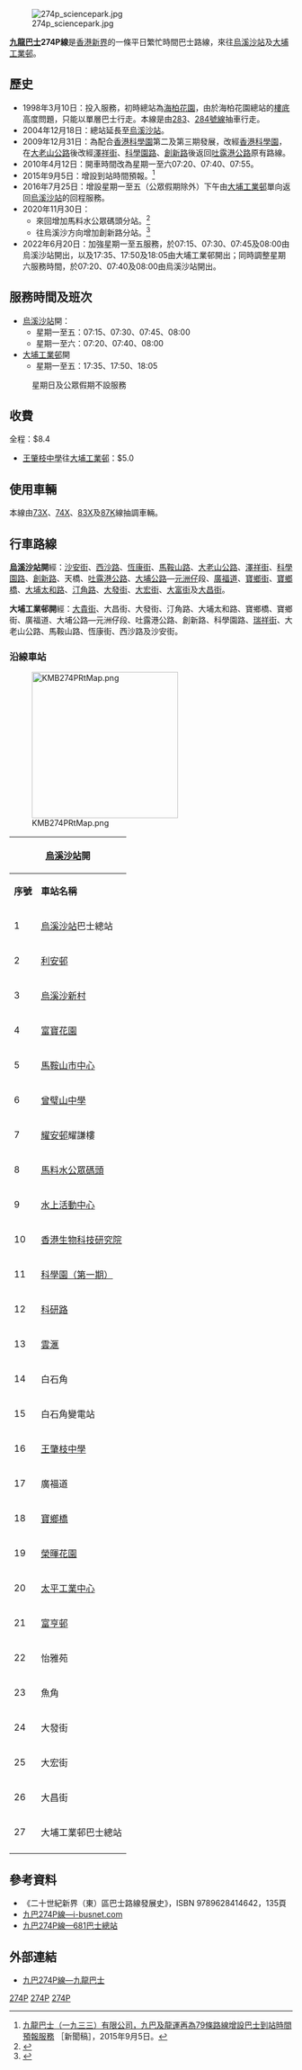 {{公共汽車路線資訊
| 代表圖像 = AVW57 KMB 274P 03-11-2017.jpg
| 路線名稱 = 九龍巴士274P線
| 外文名稱 = KMB Route 274P
| 經營者 = 九龍巴士 
| 所屬車廠 = 沙田車廠（S）
| 全程行駛里程 = 17.8公里
| 全程行車時間 = 49分鐘
| 起點站 = [[烏溪沙站|烏溪沙站]]
| 途經地點 = [[馬鞍山市中心_(選區)|馬鞍山市中心]]、[[耀安邨|耀安邨]]、[[大老山公路|大老山公路]]、[[香港科學園|香港科學園]]、[[白石角|白石角]]、[[大埔墟|大埔墟]]
| 終點站 = [[大埔工業邨|大埔工業邨]]
| 路線性質 = 繁忙時間來回線
| 服務時間 = 
| 起點站服務時間 = 星期一至五：07:15、07:30、07:45、08:00<br>星期六：07:20、07:40、08:00
| 終點站服務時間 = 星期一至五：17:35、17:50、18:05
| 班次頻率 = 固定班次
| 路線用車 = 由[[九龍巴士73X線|73X]]、[[九龍巴士74X線|74X]]、[[九龍巴士83X線|83X]]及[[九龍巴士87K線|87K]]抽調車輛行走
| 全程收費 = $8.4
| 去程分段收費站點 = 王肇枝中學往大埔工業邨：$5.0
| 回程分段收費站點 = 
| 服務時間以外替代路線 = [[新界區專線小巴26線|新界區專線小巴26線]]<br>[[港鐵|港鐵]]↔[[九龍巴士87K線|九龍巴士87K線]]
| 主要競爭交通 = [[新界區專線小巴26線|新界區專線小巴26線]]<br>[[新界區專線小巴806B線|新界區專線小巴806B線]]
}}
[[File:274p_sciencepark.jpg|right]]

'''[[九龍巴士|九龍巴士]]274P線'''是[[香港|香港]][[新界|新界]]的一條平日繁忙時間巴士路線，來往[[烏溪沙站|烏溪沙站]]及[[大埔工業邨|大埔工業邨]]。

==歷史==
*1998年3月10日：投入服務，初時總站為[[海柏花園|海柏花園]]，由於海柏花園總站的[[樓底|樓底]]高度問題，只能以單層巴士行走。本線是由[[九龍巴士283線|283]]、[[九龍巴士284線|284號線]]抽車行走。
*2004年12月18日：總站延長至[[烏溪沙站|烏溪沙站]]。
*2009年12月31日：為配合[[香港科學園|香港科學園]]第二及第三期發展，改經[[香港科學園|香港科學園]]，在[[大老山公路|大老山公路]]後改經[[澤祥街|澤祥街]]、[[科學園路|科學園路]]、[[創新路|創新路]]後返回[[吐露港公路|吐露港公路]]原有路線。
*2010年4月12日：開車時間改為星期一至六07:20、07:40、07:55。
*2015年9月5日：增設到站時間預報。<ref>[http://www.kmb.hk/tc/news/press/archives/news201509012271.html 九龍巴士（一九三三）有限公司，九巴及龍運再為79條路線增設巴士到站時間預報服務] {{Wayback|url=http://www.kmb.hk/tc/news/press/archives/news201509012271.html |date=20201103080004 }}［新聞稿］，2015年9月5日。</ref>
*2016年7月25日：增設星期一至五（公眾假期除外）下午由[[大埔工業邨|大埔工業邨]]單向返回[[烏溪沙站|烏溪沙站]]的回程服務。
*2020年11月30日：
**來回增加馬料水公眾碼頭分站。<ref>{{Cite web |url=https://search.kmb.hk/KMBWebSite/AnnouncementPicture.ashx?url=1606208119_5671_0.pdf |title=新增巴士站 |access-date=2020-11-24 |archive-date=2021-01-19 |archive-url=https://web.archive.org/web/20210119181806/http://search.kmb.hk/KMBWebSite/AnnouncementPicture.ashx?url=1606208119_5671_0.pdf }}</ref>
**往烏溪沙方向增加創新路分站。<ref>{{Cite web |url=https://search.kmb.hk/KMBWebSite/AnnouncementPicture.ashx?url=1606208422_3030_0.pdf |title=新增巴士站 |accessdate=2020-11-24 |archive-date=2020-11-25 |archive-url=https://web.archive.org/web/20201125173828/https://search.kmb.hk/kmbwebsite/AnnouncementPicture.ashx?url=1606208422_3030_0.pdf |dead-url=no }}</ref>
*2022年6月20日：加強星期一至五服務，於07:15、07:30、07:45及08:00由烏溪沙站開出，以及17:35、17:50及18:05由大埔工業邨開出；同時調整星期六服務時間，於07:20、07:40及08:00由烏溪沙站開出。

==服務時間及班次==
*[[烏溪沙站|烏溪沙站]]開：
**星期一至五：07:15、07:30、07:45、08:00
**星期一至六：07:20、07:40、08:00
*[[大埔工業邨|大埔工業邨]]開
**星期一至五：17:35、17:50、18:05
:星期日及公眾假期不設服務

==收費==
全程：$8.4
*[[王肇枝中學|王肇枝中學]]往[[大埔工業邨|大埔工業邨]]：$5.0
{{fare-remarks|KMB|fcs=Y}}

==使用車輛==
本線由[[九龍巴士73X線|73X]]、[[九龍巴士74X線|74X]]、[[九龍巴士83X線|83X]]及[[九龍巴士87K線|87K]]線抽調車輛。

==行車路線==
'''[[烏溪沙站|烏溪沙站]]開'''經：[[沙安街|沙安街]]、[[西沙路|西沙路]]、[[恆康街|恆康街]]、[[馬鞍山路|馬鞍山路]]、[[大老山公路|大老山公路]]、[[澤祥街|澤祥街]]、[[科學園路|科學園路]]、[[創新路|創新路]]、天橋、[[吐露港公路|吐露港公路]]、[[大埔公路|大埔公路]]—[[元洲仔|元洲仔]]段、[[廣福道|廣福道]]、[[寶鄉街|寶鄉街]]、[[寶鄉橋|寶鄉橋]]、[[大埔太和路|大埔太和路]]、[[汀角路|汀角路]]、[[大發街|大發街]]、[[大宏街|大宏街]]、[[大富街|大富街]]及[[大昌街|大昌街]]。

'''大埔工業邨開'''經：[[大貴街|大貴街]]、大昌街、大發街、汀角路、大埔太和路、寶鄉橋、寶鄉街、廣福道、大埔公路—元洲仔段、吐露港公路、創新路、科學園路、[[瑞祥街|瑞祥街]]、大老山公路、馬鞍山路、恆康街、西沙路及沙安街。

===沿線車站===
[[File:KMB274PRtMap.png|260px]]
{|class="wikitable" style="text-align: center"
!colspan=3|[[烏溪沙站|烏溪沙站]]開!!colspan=3|[[大埔工業邨|大埔工業邨]]開
|-
!'''序號'''!!'''車站名稱'''!!'''位置'''!!'''序號'''!!'''車站名稱'''!!'''位置'''
|-
|1||[[烏溪沙站|烏溪沙站]]巴士總站||[[烏溪沙站公共運輸交匯處|烏溪沙站公共運輸交匯處]]||1||colspan=2|[[大埔工業邨巴士總站|大埔工業邨巴士總站]]
|-
|2||[[利安邨|利安邨]]||rowspan=4|[[西沙路|西沙路]]||2||colspan=2|[[大埔工業邨#街道|大昌街]]
|-
|3||[[烏溪沙新村|烏溪沙新村]]||3||[[大埔工業邨#街道|大發街]]||rowspan=7|[[汀角路|汀角路]]
|-
|4||[[富寶花園|富寶花園]]||4||魚角
|-
|5||[[馬鞍山新市鎮|馬鞍山市中心]]||5||[[救恩書院|救恩書院]]
|-
|6||[[曾璧山中學|曾璧山中學]]||rowspan=2|[[恆康街|恆康街]]||6||[[怡雅苑|怡雅苑]]
|-
|7||[[耀安邨|耀安邨]]耀謙樓||7||[[大元邨|大元邨]]
|-
|8||[[馬料水公眾碼頭|馬料水公眾碼頭]]||rowspan=3|[[科學園路|科學園路]]||8||[[沐恩中學|沐恩中學]]
|-
|9||[[水上活動中心|水上活動中心]]||9||安慈路
|-
|10||[[香港生物科技研究院|香港生物科技研究院]]||10||[[大埔舊墟遊樂場|大埔舊墟公園]]||[[大埔太和路|大埔太和路]]
|-
|11||[[香港科學園#第一期|科學園（第一期）]]||rowspan=5|[[創新路|創新路]]||11||colspan=2|{{tsl|zh-yue|寶鄉街|寶鄉街}}
|-
|12||[[科研路|科研路]]||12||運頭角里||[[廣福道|廣福道]]
|-
|13||[[雲滙|雲滙]]||13||[[廣福邨|廣福邨]]||[[大埔公路#元洲仔段|大埔公路—元洲仔段]]
|-
|14||白石角||14||[[白石角|白石角]][[中華電力|變電站]]||rowspan=3|創新路
|-
|15||白石角變電站||15||[[天賦海灣|天賦海灣]]
|-
|16||[[王肇枝中學|王肇枝中學]]||廣福道||16||雲滙
|-
|17||colspan=2|廣福道||17||colspan=2|創新路
|-
|18||[[寶鄉橋|寶鄉橋]]||寶鄉街||18||科研路||rowspan=2|創新路
|-
|19||[[榮暉花園|榮暉花園]]||rowspan=5|汀角路||19||科學園（第一期）
|-
|20||[[太平工業中心|太平工業中心]]||20||香港生物科技研究院||rowspan=3|科學園路
|-
|21||[[富亨邨|富亨邨]]||20||水上活動中心
|-
|22||怡雅苑||21||馬料水公眾碼頭
|-
|23||魚角||22||耀安邨||rowspan=2|恆康街
|-
|24||colspan=2|大發街||23||曾壁山中學
|-
|25||colspan=2|大宏街||24||[[海栢花園|海栢花園]]||rowspan=3|西沙路
|-
|26||colspan=2|大昌街||25||[[雅典居|雅典居]]
|-
|27||colspan=2|大埔工業邨巴士總站||26||利安邨
|-
|colspan=3| ||28||烏溪沙站巴士總站||烏溪沙站公共運輸交匯處
|}

==參考資料==
*《二十世紀新界（東）區巴士路線發展史》，ISBN 9789628414642，135頁
*[http://www.i-busnet.com/busroute/kmb/kmbr274p.php 九巴274P線—i-busnet.com] {{Wayback|url=http://www.i-busnet.com/busroute/kmb/kmbr274p.php |date=20201127115349 }}
*[http://www.681busterminal.com/274p.html 九巴274P線—681巴士總站] {{Wayback|url=http://www.681busterminal.com/274p.html |date=20190912002841 }}
{{reflist}}

==外部連結==
*[http://www.kmb.hk/chinese.php?page=search&prog=route_no.php&route_no=274P 九巴274P線—九龍巴士] {{Wayback|url=http://www.kmb.hk/chinese.php?page=search&prog=route_no.php&route_no=274P |date=20050205202249 }}

{{沙田區巴士路線列表}}{{大埔區巴士路線列表}}

[[Category:九龍巴士路線|274P]]
[[Category:沙田區巴士路線|274P]]
[[Category:大埔區巴士路線|274P]]